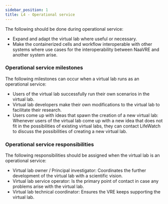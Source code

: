 ```yaml
---
sidebar_position: 1
title: L4 - Operational service
---
```

The following should be done during operational service:

* Expand and adapt the virtual lab where useful or necessary.
* Make the containerized cells and workflow interoperable with other systems where use cases for the interoperability between NaaVRE and another system arise.

### Operational service milestones
The following milestones can occur when a virtual lab runs as an operational service:

* Users of the virtual lab successfully run their own scenarios in the virtual lab.
* Virtual lab developers make their own modifications to the virtual lab to facilitate their research.
* Users come up with ideas that spawn the creation of a new virtual lab:
Whenever users of the virtual lab come up with a new idea that does not fit in the possibilities of existing virtual labs,
they can contact LifeWatch to discuss the possibilities of creating a new virtual lab.

### Operational service responsibilities
The following responsibilities should be assigned when the virtual lab is an operational service:

* Virtual lab owner / Principal investigator: Coordinates the further development of the virtual lab with a scientific vision.
* Virtual lab service operator: Is the primary point of contact in case any problems arise with the virtual lab.
* Virtual lab technical coordinator: Ensures the VRE keeps supporting the virtual lab.